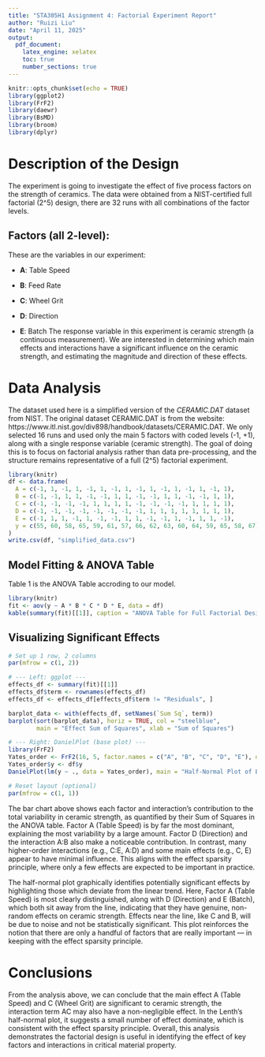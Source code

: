 ```yaml
---
title: "STA305H1 Assignment 4: Factorial Experiment Report"
author: "Ruizi Liu"
date: "April 11, 2025"
output:
  pdf_document:
    latex_engine: xelatex
    toc: true
    number_sections: true
---
```


```r
knitr::opts_chunk$set(echo = TRUE)
library(ggplot2)
library(FrF2)
library(daewr)
library(BsMD)
library(broom)
library(dplyr)
```

# Description of the Design

The experiment is going to investigate the effect of five process factors on the strength of ceramics. The data were obtained from a NIST-certified full factorial \(2^5\) design, there are 32 runs with all combinations of the factor levels.

## Factors (all 2-level):

These are the variables in our experiment:

- **A**: Table Speed

- **B**: Feed Rate

- **C**: Wheel Grit

- **D**: Direction

- **E**: Batch 
The response variable in this experiment is ceramic strength (a continuous measurement). We are interested in determining which main effects and interactions have a significant influence on the ceramic strength, and estimating the magnitude and direction of these effects.

# Data Analysis
The dataset used here is a simplified version of the *CERAMIC.DAT* dataset from NIST. The original dataset CERAMIC.DAT is from the website:  https://www.itl.nist.gov/div898/handbook/datasets/CERAMIC.DAT. We only selected 16 runs and used only the main 5 factors with coded levels (-1, +1), along with a single response variable (ceramic strength). The goal of doing this is to focus on factorial analysis rather than data pre-processing, and the structure remains representative of a full \(2^5\) factorial experiment.

```r
library(knitr)
df <- data.frame(
  A = c(-1, 1, -1, 1, -1, 1, -1, 1, -1, 1, -1, 1, -1, 1, -1, 1),
  B = c(-1, -1, 1, 1, -1, -1, 1, 1, -1, -1, 1, 1, -1, -1, 1, 1),
  C = c(-1, -1, -1, -1, 1, 1, 1, 1, -1, -1, -1, -1, 1, 1, 1, 1),
  D = c(-1, -1, -1, -1, -1, -1, -1, -1, 1, 1, 1, 1, 1, 1, 1, 1),
  E = c(-1, 1, 1, -1, 1, -1, -1, 1, 1, -1, -1, 1, -1, 1, 1, -1),
  y = c(55, 60, 58, 65, 59, 61, 57, 66, 62, 63, 60, 64, 59, 65, 58, 67)
)
write.csv(df, "simplified_data.csv")
```

## Model Fitting & ANOVA Table

Table 1 is the ANOVA Table accroding to our model. 
```r
library(knitr)
fit <- aov(y ~ A * B * C * D * E, data = df)
kable(summary(fit)[[1]], caption = "ANOVA Table for Full Factorial Design")
```

## Visualizing Significant Effects

```r
# Set up 1 row, 2 columns
par(mfrow = c(1, 2))

# --- Left: ggplot ---
effects_df <- summary(fit)[[1]]
effects_df$term <- rownames(effects_df)
effects_df <- effects_df[effects_df$term != "Residuals", ]

barplot_data <- with(effects_df, setNames(`Sum Sq`, term))
barplot(sort(barplot_data), horiz = TRUE, col = "steelblue",
        main = "Effect Sum of Squares", xlab = "Sum of Squares")

# --- Right: DanielPlot (base plot) ---
library(FrF2)
Yates_order <- FrF2(16, 5, factor.names = c("A", "B", "C", "D", "E"), default.levels = c(-1, 1))
Yates_order$y <- df$y
DanielPlot(lm(y ~ ., data = Yates_order), main = "Half-Normal Plot of Effects", half = TRUE)

# Reset layout (optional)
par(mfrow = c(1, 1))

```
The bar chart above shows each factor and interaction's contribution to the total variability in ceramic strength, as quantified by their Sum of Squares in the ANOVA table. Factor A (Table Speed) is by far the most dominant, explaining the most variability by a large amount. Factor D (Direction) and the interaction A:B also make a noticeable contribution. In contrast, many higher-order interactions (e.g., C:E, A:D) and some main effects (e.g., C, E) appear to have minimal influence. This aligns with the effect sparsity principle, where only a few effects are expected to be important in practice.

The half-normal plot graphically identifies potentially significant effects by highlighting those which deviate from the linear trend. Here, Factor A (Table Speed) is most clearly distinguished, along with D (Direction) and E (Batch), which both sit away from the line, indicating that they have genuine, non-random effects on ceramic strength. Effects near the line, like C and B, will be due to noise and not be statistically significant. This plot reinforces the notion that there are only a handful of factors that are really important — in keeping with the effect sparsity principle.

# Conclusions

From the analysis above, we can conclude that the main effect A (Table Speed) and C (Wheel Grit) are significant to ceramic strength, the interaction term AC may also have a non-negligible effect. In the Lenth's half-normal plot, it suggests a small number of effect dominate, which is consistent with the effect sparsity principle. Overall, this analysis demonstrates the factorial design is useful in identifying the effect of key factors and interactions in critical material property. 





